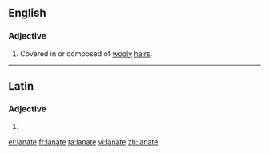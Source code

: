 ==English==

===Adjective===
{{en-adj}}

# Covered in or composed of [[wooly]] [[hair]]s.

----

==Latin==

===Adjective===
{{la-adj-form|lānāte}}

# {{inflection of|lānātus||voc|m|s|lang=la}}

[[et:lanate]]
[[fr:lanate]]
[[ta:lanate]]
[[vi:lanate]]
[[zh:lanate]]